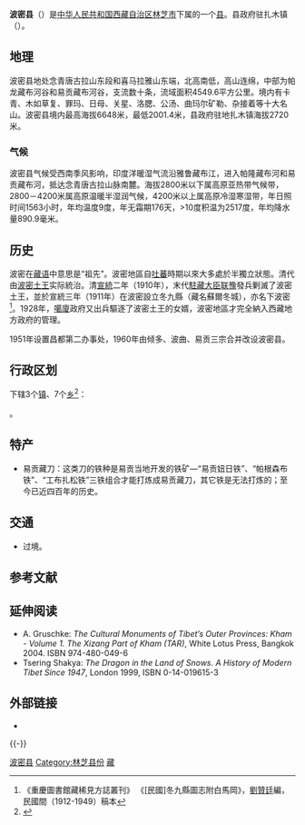{{Infobox China County
| county = 波密县
| usedname = 
| nameorigin = 
| Photo = 西藏林芝-波密 - panoramio.jpg
| Photoname = 
| map = Nyingchi_Counties.png
| map_caption = [[林芝市|林芝市]]下属行政区划
| Pinyin = Bōmì Xiàn
| Belong = [[西藏自治区|西藏自治区]][[林芝市|林芝市]]
| Types = [[县|县]]
| admincode = 540424
| founded = 
| seat = 扎木镇
| officerTitle = 县委书记
| officer = 陈启蒙
| officerTitle2 = 县长
| officer2 = 达瓦
| division = 10
| town = 3
| township = 7
| subdistrict = 
| dialect = 
| post code = 860300
| phone code = 894
| coordinate = 
| area = 1.5万
| area land = 
| area water = 
| census yr = 2006
| pop = 3万人
| density =  
| GDP = 
| GDP_as_of = 
| GDPPC = 
| carlicense = 藏G
| web = www.bomi.gov.cn
| web_title = 波密县政府网
}}
'''波密县'''（{{bo|z=སྤོ་མེས་རྫོང|w=spo mes rdzong|p=Bomê Zong}}）是[[中华人民共和国|中华人民共和国]][[西藏自治区|西藏自治区]][[林芝市|林芝市]]下属的一个[[县级行政区|县]]。县政府驻扎木镇（{{bo|z=སྤྲ་རྨོག|w=spra rmog}}）。

== 地理 ==
波密县地处念青唐古拉山东段和喜马拉雅山东端，北高南低，高山连绵，中部为帕龙藏布河谷和易贡藏布河谷，支流数十条，流域面积4549.6平方公里。境内有卡青、木如草复、罪玛、日母、关星、洛腮、公汤、曲玛尔矿勒、杂接着等十大名山。波密县境内最高海拔6648米，最低2001.4米，县政府驻地扎木镇海拔2720米。

=== 气候 ===
波密县气候受西南季风影响，印度洋暖湿气流沿雅鲁藏布江，进入帕隆藏布河和易贡藏布河，抵达念青唐古拉山脉南麓。海拔2800米以下属高原亚热带气候带，2800－4200米属高原温暖半湿润气候，4200米以上属高原冷湿寒湿带，年日照时间1563小时，年均温度9度，年无霜期176天，>10度积温为2517度，年均降水量890.9毫米。{{Weather box|width=auto
|metric first=y
|single line=y 
|location = 波密 (1981−2010)
|Jan high C = 8.9
|Feb high C = 9.7
|Mar high C = 12.1
|Apr high C = 15.6
|May high C = 19.4
|Jun high C = 21.6
|Jul high C = 23.7
|Aug high C = 23.6
|Sep high C = 21.0
|Oct high C = 16.6
|Nov high C = 13.2
|Dec high C = 10.1

|Jan mean C =  0.7
|Feb mean C =  2.8
|Mar mean C =  5.6
|Apr mean C = 8.7
|May mean C = 12.2
|Jun mean C = 15.2
|Jul mean C = 16.9
|Aug mean C = 16.6
|Sep mean C = 14.3
|Oct mean C = 9.7
|Nov mean C = 4.5
|Dec mean C =0.8

|Jan low C = −5.2
|Feb low C =  -2.2
|Mar low C =  1.1
|Apr low C =  3.9
|May low C = 7.0
|Jun low C =10.8
|Jul low C = 12.3
|Aug low C = 12.0
|Sep low C = 10.2
|Oct low C = 5.4
|Nov low C = -1.1
|Dec low C = -5.2

|Jan record high C = 17.8
|Feb record high C = 19.1
|Mar record high C = 21.9
|Apr record high C = 25.3
|May record high C = 28.1
|Jun record high C = 30.2
|Jul record high C = 31.2
|Aug record high C = 31.0
|Sep record high C = 29.5
|Oct record high C = 25.4
|Nov record high C = 19.7
|Dec record high C = 16.1

|Jan record low C = −14.5
|Feb record low C = -12.0
|Mar record low C = −10.1
|Apr record low C = −4.4
|May record low C =  -1.7
|Jun record low C =  2.2
|Jul record low C =  4.2
|Aug record low C =  4.6
|Sep record low C =  0.4
|Oct record low C =  -5.7
|Nov record low C = −10.0
|Dec record low C = −13.7
|precipitation colour = green
|Jan precipitation mm =5.2
|Feb precipitation mm =  27.1
|Mar precipitation mm =  87.3
|Apr precipitation mm = 116
|May precipitation mm =  106.4
|Jun precipitation mm =  136.2
|Jul precipitation mm = 105.7
|Aug precipitation mm = 80.0
|Sep precipitation mm =  111.3
|Oct precipitation mm =  90.5
|Nov precipitation mm =  18.4
|Dec precipitation mm =  6.8

|source 1 = 中国气象数据网<ref name = Cityintro>{{cite web| url = https://data.cma.cn/data/weatherBk.html| script-title = zh:波密 - 气象数据 -中国气象数据网| publisher = Weather China| language = zh-cn| access-date = 2012-06-17| archive-date = 2021-02-19| archive-url = https://web.archive.org/web/20210219231518/http://data.cma.cn/data/weatherBk.html| dead-url = no}}</ref>
}}

== 历史 ==
波密在[[藏语|藏语]]中意思是“祖先”。波密地區自[[吐蕃|吐蕃]]時期以來大多處於半獨立狀態。清代由[[波密土王|波密土王]]实际統治。清[[宣統|宣統]]二年（1910年），末代[[駐藏大臣|駐藏大臣]][[联豫|联豫]]發兵剿滅了波密土王，並於宣統三年（1911年）在波密設立冬九縣（藏名蘇爾冬城），亦名下波密<ref>《重慶圖書館藏稀見方誌叢刊》 《[民國]冬九縣圖志附白馬岡》，[[劉贊廷|劉贊廷]]編，民國間（1912-1949）稿本</ref>。1928年，[[噶廈|噶廈]]政府又出兵驅逐了波密土王的女婿，波密地區才完全納入西藏地方政府的管理。

1951年设置昌都第二办事处，1960年由倾多、波曲、易贡三宗合并改设波密县。

== 行政区划 ==
{{PAGENAMEBASE}}下辖3个[[行政建制镇|镇]]、7个[[乡_(中华人民共和国)|乡]]<ref>{{PRC admin/ref sgc|54/04/24}}</ref>：

{{PRC admin/children|54/04/24}}。

== 特产 ==
*易贡藏刀：这类刀的铁种是易贡当地开发的铁矿—“易贡妞日铁”、“帕根森布铁”、“工布扎松铁”三铁组合才能打炼成易贡藏刀，其它铁是无法打炼的；至今已近四百年的历史。

== 交通 ==
* {{中国国道名|318}}过境。

== 参考文献 ==
{{reflist}}

== 延伸阅读 ==
* A. Gruschke: ''The Cultural Monuments of Tibet’s Outer Provinces: Kham - Volume 1. The Xizang Part of Kham (TAR)'', White Lotus Press, Bangkok 2004. ISBN 974-480-049-6
* Tsering Shakya: ''The Dragon in the Land of Snows. A History of Modern Tibet Since 1947'', London 1999, ISBN 0-14-019615-3

== 外部链接 ==
* {{Official website|http://www.bomi.gov.cn/|name=波密县人民政府}}

{{-}}
{{波密县行政区划}}
{{林芝市行政区划}}
{{西藏行政区划}}
{{国家级贫困县|前}}

[[Category:波密县|]]
[[Category:林芝县份|Category:林芝县份]]
[[Category:原国家级贫困县|藏]]
